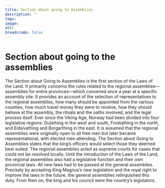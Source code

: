 ```yaml
---
title: Section about going to Assemblies
description: ''
tags:
image: 
alt: 
breadcrumb: false
---
```



<SitatHero 
    title='Section about going to the assemblies' 
    ingress='“Now, if someone does not achieve their rights in their home region or with the royal magistrate, then the plaintiff can summon the person from whom they are unable to get compensation to the general assembly.”'
    footer='Section about Going to Assemblies, chapter 10'
/>

<Container>
  
  # Section about going to the assemblies
</Container>

<Container stil="firstletter text-left text-xl" columns={2} margin={10}>
  The Section about Going to Assemblies is the first section of the Laws of the Land. 
    It primarily concerns the rules related to the regional assemblies— assemblies for entire provinces—which convened once a year at a specific assembly site. 
    It provides an account of the selection of representatives to the regional assemblies, how many should be appointed from the various counties, how much travel money they were to receive, how they should behave at the assembly, the rituals and the oaths involved, and the legal process itself. 
    Ever since the Viking Age, Norway had been divided into four legislative regions: Gulathing in the west and south, Frostathing in the north, and Eidsivathing and Borgarthing in the east. 
    It is assumed that the regional assemblies were originally open to all free men but later became representational, with elected men attending. 
    The Section about Going to Assemblies states that the king’s officers would select those they deemed best suited. 
    The regional assemblies acted as supreme courts for cases that could not be resolved locally. 
    Until the introduction of the Laws of the Land, the regional assemblies also had a legislative function and their own provincial laws. 
    All new laws had to be passed at the general assemblies. 
    Precisely by accepting King Magnus’s new legislation and the royal right to improve the laws in the future, the general assemblies relinquished this duty. 
    From then on, the king and his council were the country’s legislators.
</Container>


<Container>
  <Spacer height={10}/>
  <SubTextsCards items={site.tingfarebolken} meta={meta} columns='3' />
</Container>

